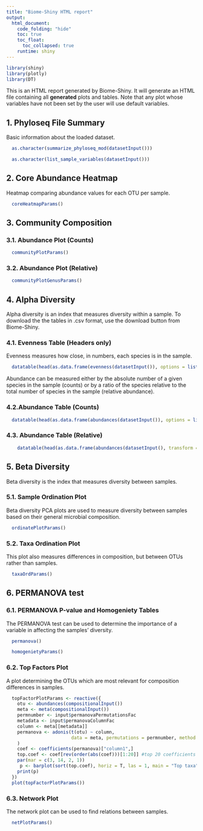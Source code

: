 ```yaml
---
title: "Biome-Shiny HTML report"
output:
  html_document:
    code_folding: "hide"
    toc: true
    toc_float:
      toc_collapsed: true
    runtime: shiny
---
```


```r
library(shiny)
library(plotly)
library(DT)
```


This is an HTML report generated by Biome-Shiny. It will generate an HTML file containing all **generated** plots and tables. Note that any plot whose variables have not been set by the user will use default variables.


## 1. Phyloseq File Summary

Basic information about the loaded dataset.

```r
  as.character(summarize_phyloseq_mod(datasetInput()))
```

```r
  as.character(list_sample_variables(datasetInput()))
```


## 2. Core Abundance Heatmap

Heatmap comparing abundance values for each OTU per sample.

```r
  coreHeatmapParams()
```

## 3. Community Composition

### 3.1. Abundance Plot (Counts)

```r
  communityPlotParams()
```

### 3.2. Abundance Plot (Relative)

```r
  communityPlotGenusParams()
```

## 4. Alpha Diversity

Alpha diversity is an index that measures diversity within a sample.
To download the the tables in .csv format, use the download button from Biome-Shiny.

### 4.1. Evenness Table (Headers only)

Evenness measures how close, in numbers, each species is in the sample.

```r
  datatable(head(as.data.frame(evenness(datasetInput()), options = list(scrollX = TRUE))))
```

Abundance can be measured either by the absolute number of a given species in the sample (counts) or by a ratio of the species relative to the total number of species in the sample (relative abundance).

### 4.2.Abundance Table (Counts)

```r
  datatable(head(as.data.frame(abundances(datasetInput()), options = list(scrollX = TRUE))))
```

### 4.3. Abundance Table (Relative)

```r
    datatable(head(as.data.frame(abundances(datasetInput(), transform = "compositional"), options = list(scrollX = TRUE))))
```

## 5. Beta Diversity

Beta diversity is the index that measures diversity between samples.

### 5.1. Sample Ordination Plot

Beta diversity PCA plots are used to measure diversity between samples based on their general microbial composition.

```r
  ordinatePlotParams()
```

### 5.2. Taxa Ordination Plot

This plot also measures differences in composition, but between OTUs rather than samples.

```r
  taxaOrdParams()
```

## 6. PERMANOVA test

### 6.1. PERMANOVA P-value and Homogeniety Tables ##

The PERMANOVA test can be used to determine the importance of a variable in affecting the samples' diversity. 

```r
  permanova()
```

```r
  homogenietyParams()
```

### 6.2. Top Factors Plot

A plot determining the OTUs which are most relevant for composition differences in samples.

```r
  topFactorPlotParams <- reactive({
    otu <- abundances(compositionalInput())
    meta <- meta(compositionalInput())
    permnumber <- input$permanovaPermutationsFac
    metadata <- input$permanovaColumnFac
    column <- meta[[metadata]]
    permanova <- adonis(t(otu) ~ column,
                        data = meta, permutations = permnumber, method = "bray"
    )
    coef <- coefficients(permanova)["column1",]
    top.coef <- coef[rev(order(abs(coef)))[1:20]] #top 20 coefficients
    par(mar = c(3, 14, 2, 1))
     p <- barplot(sort(top.coef), horiz = T, las = 1, main = "Top taxa")
    print(p)
  })
  plot(topFactorPlotParams())
```

### 6.3. Network Plot

The network plot can be used to find relations between samples. 

```r
  netPlotParams()
```
